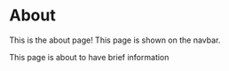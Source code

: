 # About

This is the about page! This page is shown on the navbar.

This page is about to have brief information 